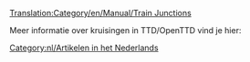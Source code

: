 [[Translation:Category/en/Manual/Train Junctions]]
<noinclude></noinclude>

Meer informatie over kruisingen in TTD/OpenTTD vind je hier:
{{Page:en/Community/Junctionary/Links}}



[[Category:nl/Artikelen in het Nederlands]]